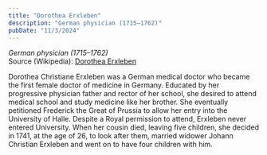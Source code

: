 ```yaml
---
title: "Dorothea Erxleben"
description: "German physician (1715–1762)"
pubDate: "11/3/2024"
---
```


*German physician (1715–1762)*  
Source (Wikipedia): [Dorothea Erxleben][1]

Dorothea Christiane Erxleben was a German medical doctor who became the first female doctor of medicine in Germany. Educated by her progressive physician father and rector of her school, she desired to attend medical school and study medicine like her brother. She eventually petitioned Frederick the Great of Prussia to allow her entry into the University of Halle. Despite a Royal permission to attend, Erxleben never entered University. When her cousin died, leaving five children, she decided in 1741, at the age of 26, to look after them, married widower Johann Christian Erxleben and went on to have four children with him.

[1]: https://en.wikipedia.org/wiki/Dorothea_Erxleben
